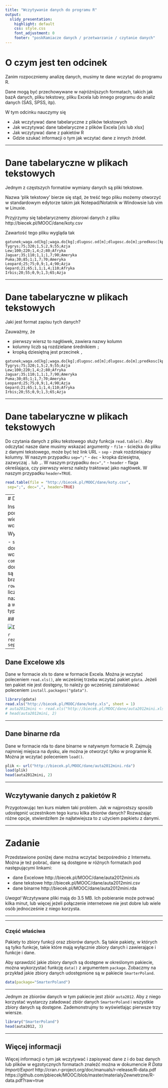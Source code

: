 ```yaml
---
title: "Wczytywanie danych do programu R"
output:
  slidy_presentation:
    highlight: default
    css: style.css
    font_adjustment: 0
    footer: "poskRamiacze danych / przetwarzanie / czytanie danych"
---
```

# O czym jest ten odcinek

Zanim rozpoczniemy analizę danych, musimy te dane wczytać do programu R.

Dane mogą być przechowywane  w najróżnijszych formatach, takich jak bazA danych, pliku tekstowy, pliku Excela lub innego programu do analiz danych (SAS, SPSS, itp). 

W tym odcinku nauczymy się

- Jak wczytywać dane tabelaryczne z plików tekstowych
- Jak wczytywać dane tabelaryczne  z plików Excela [xls lub xlsx]
- Jak wczytywać dane z pakietów R
- Gdzie szukać informacji o tym jak wczytać dane z innych źródeł.

---

# Dane tabelaryczne w plikach tekstowych

Jednym z częstszych formatów wymiany danych są pliki tekstowe.

Nazwa 'plik tekstowy' bierze się stąd, że treść tego pliku możemy otworzyć w standardowym edytorze takim jak Notepad/Notatnik w Windowsie lub vim w Linuxie.

Przyjrzymy się tabelarycznemy zbiorowi danych z pliku
http://biecek.pl/MOOC/dane/koty.csv

Zawartość tego pliku wygląda tak

```{}
gatunek;waga.od[kg];waga.do[kg];dlugosc.od[m];dlugosc.do[m];predkosc[kph];habitat
Tygrys;75;320;1,5;2,9;55;Azja
Lew;100;220;1,4;2;80;Afryka
Jaguar;35;110;1,1;1,7;90;Ameryka
Puma;30;85;1;1,7;70;Ameryka
Leopard;25;75;0,9;1,4;90;Azja
Gepard;21;65;1,1;1,4;110;Afryka
Irbis;20;55;0,9;1,3;65;Azja
```
---

# Dane tabelaryczne w plikach tekstowych
Jaki jest format zapisu tych danych?

Zauważmy, że 

- pierwszy wiersz to nagłówek, zawiera nazwy kolumn
- kolumny liczb są rozdzielane średnikiem `;`
- kropką dziesiętną jest przecinek `,`


```{}
gatunek;waga.od[kg];waga.do[kg];dlugosc.od[m];dlugosc.do[m];predkosc[kph];habitat
Tygrys;75;320;1,5;2,9;55;Azja
Lew;100;220;1,4;2;80;Afryka
Jaguar;35;110;1,1;1,7;90;Ameryka
Puma;30;85;1;1,7;70;Ameryka
Leopard;25;75;0,9;1,4;90;Azja
Gepard;21;65;1,1;1,4;110;Afryka
Irbis;20;55;0,9;1,3;65;Azja
```

---

# Dane tabelaryczne w plikach tekstowych

Do czytania danych z pliku tekstowego służy funkcja `read.table()`. 
Aby odczytać nasze dane musimy wskazać argumenty
- `file` - ścieżka do pliku z danymi tekstowego, może być też link URL
- `sep` - znak rozdzielający kolumny. W naszym przypadku `sep=";"`
- `dec` - kropka dziesiętna, zazwyczaj `.` lub `,`. W naszym przypadku `dec=","`
- `header` - flaga określająca, czy pierwszy wiersz należy traktować jako nagłówek. W naszym przypadku `header=TRUE`.

```r
read.table(file = "http://biecek.pl/MOOC/dane/koty.csv",
 sep=";", dec=",", header=TRUE)
```

---
# Dane tabelaryczne w plikach tekstowych

Instrukcją `?read.table` możemy otworzyć plik pomocy dla funkcji `read.table`. 
Znajdziemy w niej wiele innych argumentów, pomocnych, gdy trzeba wczytać bardziej złożone dane.

Wybrane przydatne argumenty funkcji `read.table()`

- `skip` - ile pierwszych linii należy pominąć, domyślnie 0
- `nrows` - ile maksymalnie linii należy wczytać, domyślnie -1, czyli bez limitu
- `comment.char` - jaki znak oznacza komentarz, domślnie `#`, znaki występujące po nim do końca linii są ignorowane. 
- `na.strings` - jaki napis oznacza brakujące wartości. Domyślnie jest to `"NA"`.
- `row.names` - wektor określający nazwy wierszy lub liczba wskazująca kolumnę w której znajdują się nazwy wierszy.
- `stringsAsFactors` - domyślnie `TRUE` a więc napisy wczytywane jako zmienne jakościowe, typu `factor`. 


## Dane w pliku Excela

![Dane Excelowe](excel2.png)

```r
read.table("http://biecek.pl/MOOC/dane/koty.csv",
  sep=";", dec=",", header=TRUE)
```

---

## Dane Excelowe xls

Dane w formacie xls to dane w formacie Excela. 
Można je wczytać poleceniem `read.xls()`, ale wcześniej trzeba wczytać pakiet `gdata`.
Jeżeli ten pakiet nie jest dostępny, to należy go wcześniej zainstalować poleceniem `install.packages("gdata")`.

```r
library(gdata)
read.xls("http://biecek.pl/MOOC/dane/koty.xls", sheet = 1)
# auta2012mini <- read.xls("http://biecek.pl/MOOC/dane/auta2012mini.xls", sheet = 1)
# head(auta2012mini, 2)
```

---

## Dane binarne rda

Dane w formacie rda to dane binarne w natywnym formacie R. 
Zajmują najmniej miejsca na dysku, ale można je otworzyć tylko w programie R.
Można je wczytać poleceniem `load()`.

```r
plik <- url("http://biecek.pl/MOOC/dane/auta2012mini.rda")
load(plik)
head(auta2012mini, 2)
```


---

## Wczytywanie danych z pakietów R

Przygotowując ten kurs miałem taki problem. 
Jak w najprostszy sposób udostępnić uczestnikom tego kursu kilka zbiorów danych?
Rozważając różne opcje, stwierdziłem że najłatwiejsza to z użyciem papkietu z danymi.

---

# Zadanie

Przedstawione poniżej dane można wczytać bezpośrednio z Internetu.
Można je też pobrać, dane są dostępne w różnych formatach pod następującymi linkami:

- dane Excelowe http://biecek.pl/MOOC/dane/auta2012mini.xls
- dane tekstowe http://biecek.pl/MOOC/dane/auta2012mini.csv
- dane binarne http://biecek.pl/MOOC/dane/auta2012mini.rda

*Uwaga!* Wczytywane pliki mają do 3.5 MB. Ich pobieranie może potrwać kilka minut, lub więcej jeżeli połączenie internetowe nie jest dobre lub wiele osób jednocześnie z niego korzysta.

---

---

### Część właściwa
Pakiety to zbiory funkcji oraz zbiorów danych.
Są takie pakiety, w których są tylko funkcje, takie które mają wyłącznie zbiory danych i zawierające i funkcje i dane.

Aby sprawdzić jakie zbiory danych są dostępne w określonym pakiecie, można wykorzystać funkcję `data()` z argumentem `package`. 
Zobaczmy na przykład jakie zbiory danych udostępnione są w pakiecie `SmarterPoland`.

```r
data(package="SmarterPoland")
```

---

Jednym ze zbiorów danych w tym pakiecie jest zbiór `auta2012`.
Aby z niego korzystać wystarczy załadować zbiór danych `SmarterPoland` i wszystkie zbiory danych są dostępne.
Zademonstrujmy to wyświetlając pierwsze trzy wiersze.

```r
library("SmarterPoland")
head(auta2012, 3)
```

---

## Więcej informacji 

Więcej informacji o tym jak wczytywać i zapisywać dane z i do baz danych lub plików w egzotycznych formatach znaleźć można w dokumencie *R Data Import/Export*
http://cran.r-project.org/doc/manuals/r-release/R-data.pdf
https://github.com/pbiecek/MOOC/blob/master/materialyZewnetrzne/R-data.pdf?raw=true
